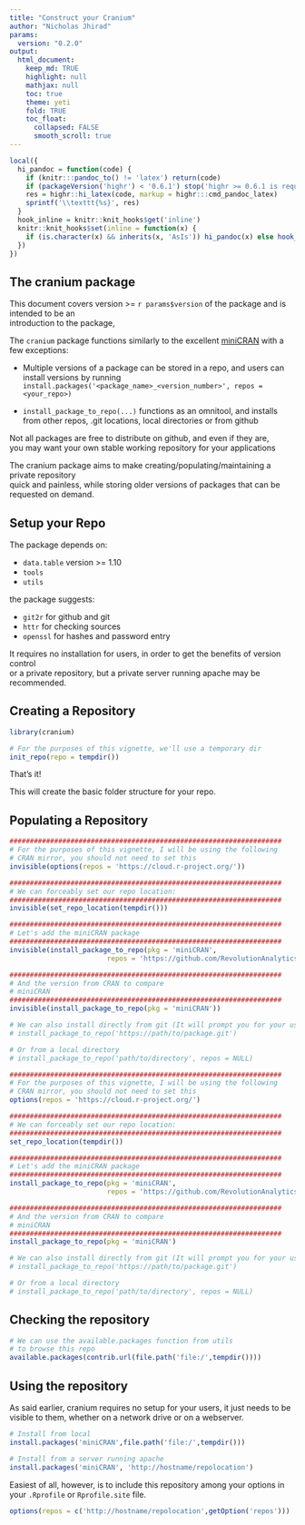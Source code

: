 ```yaml
---
title: "Construct your Cranium"
author: "Nicholas Jhirad"
params:
  version: "0.2.0"
output:
  html_document:
    keep_md: TRUE
    highlight: null
    mathjax: null
    toc: true
    theme: yeti
    fold: TRUE
    toc_float:
      collapsed: FALSE
      smooth_scroll: true
---
```


```r
local({
  hi_pandoc = function(code) {
    if (knitr:::pandoc_to() != 'latex') return(code)
    if (packageVersion('highr') < '0.6.1') stop('highr >= 0.6.1 is required')
    res = highr::hi_latex(code, markup = highr:::cmd_pandoc_latex)
    sprintf('\\texttt{%s}', res)
  }
  hook_inline = knitr::knit_hooks$get('inline')
  knitr::knit_hooks$set(inline = function(x) {
    if (is.character(x) && inherits(x, 'AsIs')) hi_pandoc(x) else hook_inline(x)
  })
})
```

## The cranium package

This document covers version >= `r params$version` of the package and is intended to be an  
introduction to the package, 



The `cranium` package functions similarly to the excellent [miniCRAN](https://github.com/RevolutionAnalytics/miniCRAN) with a few exceptions:  

* Multiple versions of a package can be stored in a repo, and users can install 
  versions by running `install.packages('<package_name>_<version_number>', repos = <your_repo>)`

* `install_package_to_repo(...)` functions as an omnitool, and installs from other repos, 
                             .git locations, local directories or from github


Not all packages are free to distribute on github, and even if they are,  
you may want your own stable working repository for your applications  

The cranium package aims to make creating/populating/maintaining a private repository  
quick and painless, while storing older versions of packages that can be requested on demand.  

## Setup your Repo

The package depends on:
 
 * `data.table` version >= 1.10
 * `tools`
 * `utils`

the package suggests:
 
 * `git2r`     for github and git
 * `httr`      for checking sources
 * `openssl`   for hashes and password entry

It requires no installation for users, in order to get the benefits of version control  
or a private repository, but a private server running apache may be recommended.  

## Creating a Repository

```r
library(cranium)

# For the purposes of this vignette, we'll use a temporary dir
init_repo(repo = tempdir())

```

That's it!

This will create the basic folder structure for your repo.


## Populating a Repository


```r

###################################################################
# For the purposes of this vignette, I will be using the following
# CRAN mirror, you should not need to set this
invisible(options(repos = 'https://cloud.r-project.org/'))

###################################################################
# We can forceably set our repo location:
###################################################################
invisible(set_repo_location(tempdir()))

###################################################################
# Let's add the miniCRAN package
###################################################################
invisible(install_package_to_repo(pkg = 'miniCRAN', 
                        repos = 'https://github.com/RevolutionAnalytics/'))

###################################################################
# And the version from CRAN to compare
# miniCRAN
###################################################################
invisible(install_package_to_repo(pkg = 'miniCRAN'))

# We can also install directly from git (It will prompt you for your username/pw)
# install_package_to_repo('https://path/to/package.git')

# Or from a local directory
# install_package_to_repo('path/to/directory', repos = NULL)
```

```r

###################################################################
# For the purposes of this vignette, I will be using the following
# CRAN mirror, you should not need to set this
options(repos = 'https://cloud.r-project.org/')

###################################################################
# We can forceably set our repo location:
###################################################################
set_repo_location(tempdir())

###################################################################
# Let's add the miniCRAN package
###################################################################
install_package_to_repo(pkg = 'miniCRAN', 
                        repos = 'https://github.com/RevolutionAnalytics/')

###################################################################
# And the version from CRAN to compare
# miniCRAN
###################################################################
install_package_to_repo(pkg = 'miniCRAN')

# We can also install directly from git (It will prompt you for your username/pw)
# install_package_to_repo('https://path/to/package.git')

# Or from a local directory
# install_package_to_repo('path/to/directory', repos = NULL)
```


## Checking the repository

```r
# We can use the available.packages function from utils
# to browse this repo
available.packages(contrib.url(file.path('file:/',tempdir())))
```


## Using the repository

As said earlier, cranium requires no setup for your users, 
it just needs to be visible to them, whether on a network drive or on a webserver.

```r

# Install from local
install.packages('miniCRAN',file.path('file:/',tempdir()))

# Install from a server running apache
install.packages('miniCRAN', 'http://hostname/repolocation')

```

Easiest of all, however, is to include this repository among your options
in your `.Rprofile` or `Rprofile.site` file.

```r

options(repos = c('http://hostname/repolocation',getOption('repos')))

```